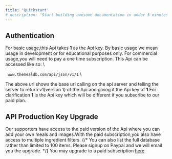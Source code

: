 ```yaml
---
title: 'Quickstart'
# description: 'Start building awesome documentation in under 5 minutes'
---
```

## Authentication
For basic usage,this Api takes **1** as the Api key.
By basic usage we mean usage in development or for educational purposes only.
For commercial usage,you will need to pay a one time subscription. 
This Api can be accessed like so: \

` www.themealdb.com/api/json/v1/1` \

The above url shows the base url calling on the api server and telling the server to return v1(version 1) of the Api and giving it the Api key of **1**
For clarification **1** is the Api key which will be different if you subscribe to our paid plan.


## API Production Key Upgrade
Our supporters have access to the paid version of the Api where you can add your own meals and images.With the paid subscription,you also have access to multiple ingredient filters.
{/* You can also list the full database rather than limited to 100 items. Please signup on Paypal and we will email you the upgrade. */}
You may upgrade to a paid subscription [here]("https://www.paypal.com/webapps/hermes?token=5HY35174TB0363318&useraction=commit")